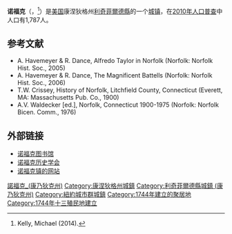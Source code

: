 {{Infobox settlement
|official_name = 诺福克
|native_name = Norfolk
|settlement_type = [[新英格蘭鎮|城镇]]
|image_skyline =
|imagesize =
|image_caption =
|image_map = Norfolk CT lg.PNG
|mapsize = 250px
|image_flag = 
|image_seal = 
|map_caption = 諾福克在利奇菲爾德縣的位置
|image_map1 =
|mapsize1 =
|map_caption1 =
|subdivision_type = 国家
|subdivision_name = [[美国|美国]]
|subdivision_type1 = 州
|subdivision_name1 = [[康涅狄格州|康涅狄格州]]
|subdivision_type2 = [[New_England_city_and_town_area|NECTA]]
|subdivision_name2 = None
|subdivision_type3 = Region
|subdivision_name3 = Litchfield Hills
|established_title = 設立
|established_date = 1758年
|government_type = [[Board_of_selectmen|Selectman-town meeting]]
|leader_title = First selectman
|leader_name = Susan M. Dyer (D)
|leader_title1 = Selectman
|leader_name1 = Leo F. Colwell, Jr. (D)
|leader_title2 = Selectman
|leader_name2 = Joshua N. DeCerbo (R)
|area_magnitude =
|area_total_km2 = 120.2
|area_land_km2 = 117.4
|area_water_km2 = 2.8
|area_total_sq_mi = 46.4
|unit_pref =Imperial
|population_as_of = 2010
|population_total = 1,787
|population_footnotes = <ref>[http://www.census.gov/popest/cities/files/SUB-EST2005_9.csv U.S. Census Bureau Population Estimates]</ref>
|population_density_km2 = 14
|population_density_sq_mi = 37
|timezone = [[北美东部时区|EST]]
|utc_offset = -5
|timezone_DST = [[北美东部时区|EDT]]
|utc_offset_DST = -4
|area_land_sq_mi = 45.3
|area_water_sq_mi = 1.1
|elevation_m = 375
|elevation_ft = 1230
|coordinates = {{coord|41|59|01|N|73|11|47|W|region:US-CT|display=inline,title}}
|region =
|postal_code_type = [[美國郵區編號|郵區編號]]
|postal_code = 06058
|area_code = [[電話區號860|860]]
|blank_name = [[聯邦資料處理標準|FIPS代碼]]
|blank_info = 09-53470
|blank1_name = [[地名信息系统|GNIS特徵編號]]
|blank1_info = 0213476
|website = [http://www.norfolkct.org Official website]
}}
'''诺福克'''（{{lang-en|Norfolk}}，{{IPAc-en|local|ˈ|n|ɔr|f|ɔr|k}}<ref>Kelly, Michael (2014). </ref>）是[[美国|美国]]康涅狄格州[[利奇菲爾德縣_(康涅狄格州)|利奇菲爾德縣]]的一个[[新英格蘭鎮|城镇]]，在[[2010年美國人口普查|2010年人口普查]]中人口有1,787人。

== 参考文献 ==
{{Reflist}}
*A. Havemeyer & R. Dance, Alfredo Taylor in Norfolk (Norfolk: Norfolk Hist. Soc., 2005)
*A. Havemeyer & R. Dance, The Magnificent Battells (Norfolk: Norfolk Hist. Soc., 2006)
*T.W. Crissey, History of Norfolk, Litchfield County, Connecticut (Everett, MA: Massachusetts Pub. Co., 1900)
*A.V. Waldecker [ed.], Norfolk, Connecticut 1900-1975 (Norfolk: Norfolk Bicen. Comm., 1976)

== 外部链接 ==
* [http://www.norfolklibrary.org 诺福克图书馆]{{Wayback|url=http://www.norfolklibrary.org/ |date=20200818114040 }}
* [http://www.norfolkhistoricalsociety.org 诺福克历史学会]{{Wayback|url=http://www.norfolkhistoricalsociety.org/ |date=20200510131240 }}
* [http://www.norfolkct.org 诺福克镇的网站]{{Wayback|url=http://www.norfolkct.org/ |date=20060206193138 }}

{{利奇菲爾德縣 (康乃狄克州)}}

{{DEFAULTSORT:Norfolk, Connecticut}}
[[Category:諾福克_(康乃狄克州)|]]
[[Category:康涅狄格州城鎮|Category:康涅狄格州城鎮]]
[[Category:利奇菲爾德縣城鎮_(康乃狄克州)|Category:利奇菲爾德縣城鎮 (康乃狄克州)]]
[[Category:紐約城市群城鎮|Category:紐約城市群城鎮]]
[[Category:1744年建立的聚居地|Category:1744年建立的聚居地]]
[[Category:1744年十三殖民地建立|Category:1744年十三殖民地建立]]

{{Connecticut-geo-stub}}